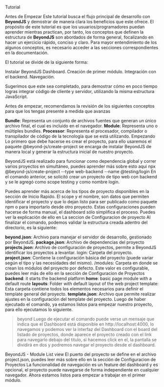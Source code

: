 
<PreTitle>Tutorial</PreTitle>
<Title>Proyecto Web</Title>
<SubTitle>Antes de Empezar</SubTitle>
Este tutorial busca el flujo principal de desarrollo con <strong>BeyondJS</strong> y demostrar de manera clara los beneficios que este ofrece. El propósito de este tutorial es que los usuarios/programadores puedan aprender mientras practican, por tanto, los conceptos que definen la
estructura de <strong>BeyondJS</strong> son abordados de forma general, focalizando en hacer un ejercicio rápido, conciso y claro. Para mayor entendimiento de los algunos conceptos, es necesario acceder a las secciones correspondientes en la documentación.

El tutorial se divide de la siguiente forma:

Instalar BeyondJS
Dashboard.
Creación de primer módulo.
Integración con el backend.
Navegación.

Sugerimos que este sea completado, para demostrar cómo en poco tiempo logras integrar código de cliente y servidor, utilizando la misma estructura JavaScript.

Antes de empezar, recomendamos la revisión de los siguientes conceptos para que los tengas presente a medida que avanzas

<strong>Bundle</strong>: Representa un conjunto de archivos fuentes que generan un único archivo final, el cual es incluido en el navegador.
<strong>Module</strong>: Representa uno o múltiples bundles.
<strong>Processor</strong>: Representa el procesador, compilador o transpilador de código de la tecnología que se está utilizando. Empezando Lo primero que debe hacerse es crear el proyecto, para ello usaremos el paquete @beyond-js/create-project se encarga de instalar BeyondJS
de manera local y generar la estructura inicial de nuestro proyecto.

BeyondJS está realizado para funcionar como dependencia global y correr varios proyectos en simultáneo, puedes aprender más sobre esto aqui
npx @beyond-js/create-project --type web-backend --name @testing/login
En el comando anterior, se solicitó crear un proyecto de tipo web con backend y se le agregó como scope testing y como nombre login.

Puedes aprender más acerca de los tipos de proyecto disponibles en la sección de Inicio Rapido.
El scope y el nombre, son datos que permiten identificar el proyecto y que lo dejan listo para ser publicado como paquete npm o para importarlo desde otro proyecto. Estas configuraciones pueden hacerse de forma manual, el dashboard sólo simplifica el proceso. Puedes ver la explicación de ello en La seccion de Configuracion de proyecto
Al finalizar el comando, podemos validar la estructura creada adentro del directorio, es la siguiente:

<strong>beyond.json</strong>: Archivo para manejar el servidor de desarrollo, gestionado por BeyondJS.
<strong>package.json</strong>: Archivo de dependencias del proyecto
<strong>projects.json</strong>: Archivo de configuración de proyectos, permite a BeyondJS identificar los proyectos a levantar. login: Carpeta del proyecto.
<strong>project.json</strong>: Contiene la configuración básica del proyecto (puede variar según el tipo y las necesidades del mismo). /modules: Carpeta en donde se crean los módulos del proyecto por defecto. Este valor es configurable, puedes leer más de ello en la sección de Configuracion
de Proyectos
<strong>backend</strong>: it starts the backend platform
<strong>home</strong>: basic page module with a default route
<strong>layouts</strong>: Folder with default layout of the web project template: Esta carpeta contiene todos los elementos necesarios para definir el template general del proyecto.
<strong>template.json</strong>: Archivo que permite realizar ajustes en la configuración del template del proyecto. Luego de haber ejecutado el comando, ya estamos listos para empezar nuestro proyecto, para ello ejecutamos lo siguiente.

> beyond
> Luego de ejecutar el comando puede verse un mensaje que indica que el Dashboard está disponible en http://localhost:4000, lo navegamos y podemos ver la interfaz del Dashboard con el board del listado de proyectos, donde aparece el proyecto creado con el link para navegarlo debajo del titulo, si hacemos click en el, la pantalla se dividirá en dos y podremos navegar el proyecto desde el dashboard.

BeyondJS - Module List view
El puerto del proyecto se define en el archivo project.json, puedes leer más sobre ello en la sección de Configuracion de Proyectos
La funcionalidad de navegación es un feature del dashboard y es opcional, el proyecto puede navegarse de forma independiente en cualquier navegador.
Ahora estamos listos para empezar a trabajar en el primer módulo.
